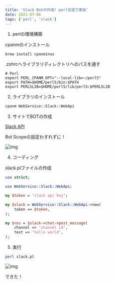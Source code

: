 ```yaml
---
title: 'Slack Botの作成! perl言語で実装'
date: 2021-07-06
tags: ['perl', 'slack']
---
```


1. perlの環境構築

cpanmのインストール

```
brew install cpanminus
```

.zshrcへライブラリディレクトリへのパスを通す

```.zshrc
# Perl
export PERL_CPANM_OPT="--local-lib=~/perl5"
export PATH=$HOME/perl5/bin:$PATH
export PERL5LIB=$HOME/perl5/lib/perl5:$PERL5LIB
```

2. ライブラリのインストール

```bash
cpanm WebService::Slack::WebApi
```

3. サイトでBOTの作成

[Slack API](https://api.slack.com)

Bot Scopeの設定わすれずに！

![img](https://i.gyazo.com/4e3b507b279b444ebda2d0d5f14b566e.png)

4. コーディング

slack.plファイルの作成

```perl
use strict;

use WebService::Slack::WebApi;

my $token = 'slack api key';

my $slack = WebService::Slack::WebApi->new(
    token => $token,
);

my $res = $slack->chat->post_message(
    channel => 'channel id',
    text => 'hello world',
);
```

5. 実行

```bash
perl slack.pl
```

![img](https://i.gyazo.com/b2875ee5f9536e211e4c4db640b4a7ac.png)

できた！
